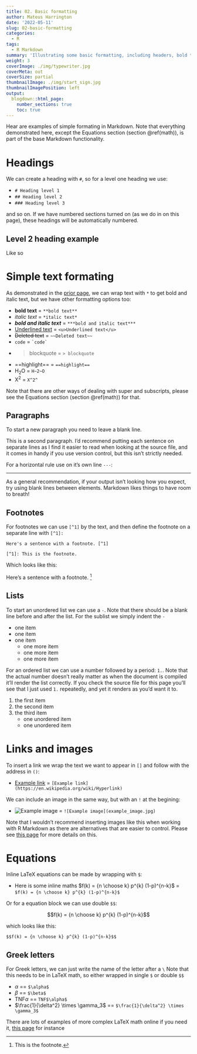 ```yaml
---
title: 02. Basic formatting
author: Mateus Harrington
date: '2022-05-11'
slug: 02-basic-formatting
categories:
  - R
tags:
  - R Markdown
summary: 'Illustrating some basic formatting, including headers, bold text, lists, greek letters, equations and the YAML header'
weight: 3
coverImage: ./img/typewriter.jpg
coverMeta: out
coverSize: partial
thumbnailImage: ./img/start_sign.jpg
thumbnailImagePosition: left
output:
  blogdown::html_page:
    number_sections: true
    toc: true
---
```


Hear are examples of simple formating in Markdown.
Note that everything demonstrated here, except the Equations section (section \@ref(math)), is part of the base Markdown functionality.

# Headings

We can create a heading with `#`, so for a level one heading we use:

- `# Heading level 1`
- `## Heading level 2`
- `### Heading level 3`

and so on.
If we have numbered sections turned on (as we do in on this page), these headings will be automatically numbered.

## Level 2 heading example

Like so

# Simple text formating

As demonstrated in the [prior page](../../../../2022/05/10/rational-and-markdown-basics), we can wrap text with `*` to get bold and italic text, but we have other formatting options too:

- **bold text** = `**bold text**`
- *italic text* = `*italic text*`
- ***bold and italic text*** = `***bold and italic text***`
- <u>Underlined text</u> = `<u>Underlined text</u>`
- ~~Deleted text~~ = `~~Deleted text~~`
- `code` = `` `code` ``
- > blockquote = `> blockquote`
- ==highlight== = `==highlight==`
-  H~2~O = `H~2~O`
- X^2^ = `X^2^`

Note that there are other ways of dealing with super and subscripts, please see the Equations section (section \@ref(math)) for that.

## Paragraphs

To start a new paragraph you need to leave a blank line.

This is a second paragraph.
I'd recommend putting each sentence on separate lines as I find it easier to read when looking at the source file, and it comes in handy if you use version control, but this isn't strictly needed.

For a horizontal rule use on it's own line `---`:

---

As a general recommendation, if your output isn't looking how you expect, try using blank lines between elements.
Markdown likes things to have room to breath!

## Footnotes

For footnotes we can use `[^1]` by the text, and then define the footnote on a separate line with `[^1]:`

```
Here's a sentence with a footnote. [^1]

[^1]: This is the footnote.
```

Which looks like this:

Here's a sentence with a footnote. [^1]

[^1]: This is the footnote.

## Lists

To start an unordered list we can use a `-`.
Note that there should be a blank line before and after the list.
For the sublist we simply indent the `-`

- one item
- one item
- one item
    - one more item
    - one more item
    - one more item

For an ordered list we can use a number followed by a period: `1.`.
Note that the actual number doesn't really matter as when the document is compiled it'll render the list correctly.
If you check the source file for this page you'll see that I just used `1.` repeatedly, and yet it renders as you'd want it to.

1. the first item
1. the second item
1. the third item
    - one unordered item
    - one unordered item

# Links and images

To insert a link we wrap the text we want to appear in `[]` and follow with the address in `()`:

- [Example link](https://en.wikipedia.org/wiki/Hyperlink) = `[Example link](https://en.wikipedia.org/wiki/Hyperlink)`

We can include an image in the same way, but with an `!` at the begining:

- ![Example image](example_image.jpg) = `![Example image](example_image.jpg)`

Note that I wouldn't recommend inserting images like this when working with R Markdown as there are alternatives that are easier to control.
Please see [this page](../../../../2022/05/11/03-including-code/) for more details on this.

# Equations {#math}

Inline LaTeX equations can be made by wrapping with `$`:

- Here is some inline maths $f(k) = {n \choose k} p^{k} (1-p)^{n-k}$ = `$f(k) = {n \choose k} p^{k} (1-p)^{n-k}$`

Or for a equation block we can use double `$$`:

$$f(k) = {n \choose k} p^{k} (1-p)^{n-k}$$

which looks like this: 

`$$f(k) = {n \choose k} p^{k} (1-p)^{n-k}$$`

## Greek letters

For Greek letters, we can just write the name of the letter after a `\`
Note that this needs to be in LaTeX math, so either wrapped in single `$` or double `$$`

- $\alpha$ == `$\alpha$`
- $\beta$ == `$\beta$`
- TNF$\alpha$ == `TNF$\alpha$`
- $\frac{1}{\delta^2} \times \gamma_3$ == `$\frac{1}{\delta^2} \times \gamma_3$`

There are lots of examples of more complex LaTeX math online if you need it, [this page](https://en.m.wikibooks.org/wiki/LaTeX/Mathematics) for instance
